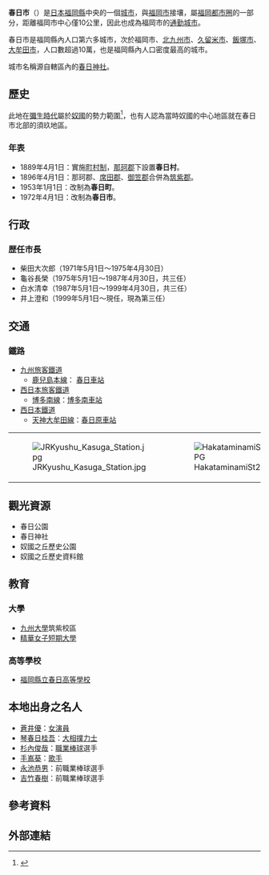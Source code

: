 {{日本都市
| 自治體名=春日市
| 圖像=[[File:Haiden_and_Honden_of_Kasuga_Shrine_in_Kasuga,_Fukuoka.jpg|240px]]
| 圖像說明={{Tsl|ja|春日神社(春日市)|春日神社}}
| 市章=[[File:Kasuga_Fukuoka_chapter.JPG|100px]]
| 日文原名=春日市
| 平假名=かすがし
| 羅馬字拼音=Kasuga-shi
| 都道府縣=福岡縣
| 支廳=
| 編號=40218-4
| 面積=14.15
| 邊界未定=
| 人口=110,876
| 統計時間=2021年9月1日
| 自治體=[[福岡市|福岡市]]（[[博多區|博多區]]、[[南區_(福岡市)|南區]]）、[[大野城市|大野城市]]、[[那珂川市|那珂川市]]
| 樹=[[竹柏|竹柏]]
| 花=[[百合|百合]]
| 其他象徵物=
| 其他象徵=
| 市長={{Tsl|ja|井上澄和|井上澄和}}
| 卸任日期=2023年4月30日
| 議員數=20
| 郵遞區號=816-8501
| 所在地=春日市原町三丁目1番地5
| 電話號碼=92-584-1111
| 外部連結=http://www.city.kasuga.fukuoka.jp/
| 經度=
| 緯度=
| 地圖=[[File:Kasuga_in_Fukuoka_Prefecture.png|250px]]
| 註記=人口：[http://www.city.kasuga.fukuoka.jp/joho/jinkou/index.html 春日市官方網頁]
}}
'''春日市'''（{{jpn|j=春日市|hg=かすがし|rm=Kasuga shi|f=y}}）是[[日本|日本]][[福岡縣|福岡縣]]中央的一個[[城市|城市]]，與[[福岡市|福岡市]]接壤，屬[[福岡都市圈|福岡都市圈]]的一部分，距離福岡市中心僅10公里，因此也成為福岡市的[[通勤城市|通勤城市]]。

春日市是福岡縣內人口第六多城市，次於福岡市、[[北九州市|北九州市]]、[[久留米市|久留米市]]、[[飯塚市|飯塚市]]、[[大牟田市|大牟田市]]，人口數超過10萬，也是福岡縣內人口密度最高的城市。

城市名稱源自轄區內的[[春日神社|春日神社]]。

==歷史==
此地在[[彌生時代|彌生時代]]屬於[[奴國|奴國]]的勢力範圍<ref>{{Cite news| title=１９日から「よみがえる邪馬台国」展　奴国に焦点| url=http://www.saga-s.co.jp/news/saga/10105/231224| date=2015-09-19| newspaper={{tsl|ja|佐賀新聞}}| accessdate=2017-05-13| language=ja| archive-date=2016-09-25| archive-url=https://web.archive.org/web/20160925025104/http://www.saga-s.co.jp/news/saga/10105/231224| dead-url=no}}</ref>，也有人認為當時奴國的中心地區就在春日市北部的須玖地區。

===年表===
* 1889年4月1日：實施[[町村制|町村制]]，[[那珂郡_(福岡縣)|那珂郡]]下設置'''春日村'''。
* 1896年4月1日：那珂郡、[[席田郡_(福岡縣)|席田郡]]、[[御笠郡|御笠郡]]合併為[[筑紫郡|筑紫郡]]。
* 1953年1月1日：改制為'''春日町'''。
* 1972年4月1日：改制為'''春日市'''。

==行政==
===歴任市長===
* 柴田大次郎（1971年5月1日～1975年4月30日）
* 龜谷長榮（1975年5月1日～1987年4月30日，共三任）
* 白水清幸（1987年5月1日～1999年4月30日，共三任）
* 井上澄和（1999年5月1日～現任，現為第三任）

==交通==
===鐵路 ===
* [[九州旅客鐵道|九州旅客鐵道]]
** [[鹿兒島本線|鹿兒島本線]]： [[春日車站_(福岡縣)|春日車站]]
* [[西日本旅客鐵道|西日本旅客鐵道]]
** [[博多南線|博多南線]]：[[博多南車站|博多南車站]]
* [[西日本鐵道|西日本鐵道]]
** [[天神大牟田線|天神大牟田線]]：[[春日原車站|春日原車站]]

{| border="0" 
|- 
| [[File:JRKyushu_Kasuga_Station.jpg|thumb]] || [[File:HakataminamiSt200803.JPG|thumb]] 
|}

==觀光資源==
* 春日公園 
* 春日神社 
* 奴國之丘歷史公園
* 奴國之丘歷史資料館

==教育==
===大學===
* [[九州大學|九州大學]]筑紫校區
* [[精華女子短期大學|精華女子短期大學]]

===高等學校===
* [[福岡縣立春日高等學校|福岡縣立春日高等學校]]

== 本地出身之名人 ==
* [[蒼井優|蒼井優]]：[[女演員|女演員]]
* [[琴春日桂吾|琴春日桂吾]]：[[大相撲|大相撲]][[力士|力士]]
* [[杉內俊哉|杉內俊哉]]：[[職業棒球|職業棒球]]選手
* [[手嶌葵|手嶌葵]]：[[歌手|歌手]]
* [[永池恭男|永池恭男]]：前職業棒球選手
* [[吉竹春樹|吉竹春樹]]：前職業棒球選手

== 參考資料 ==
{{Reflist}}

==外部連結==
{{commons category|Kasuga, Fukuoka}}

{{福岡縣}}
{{Authority control}}